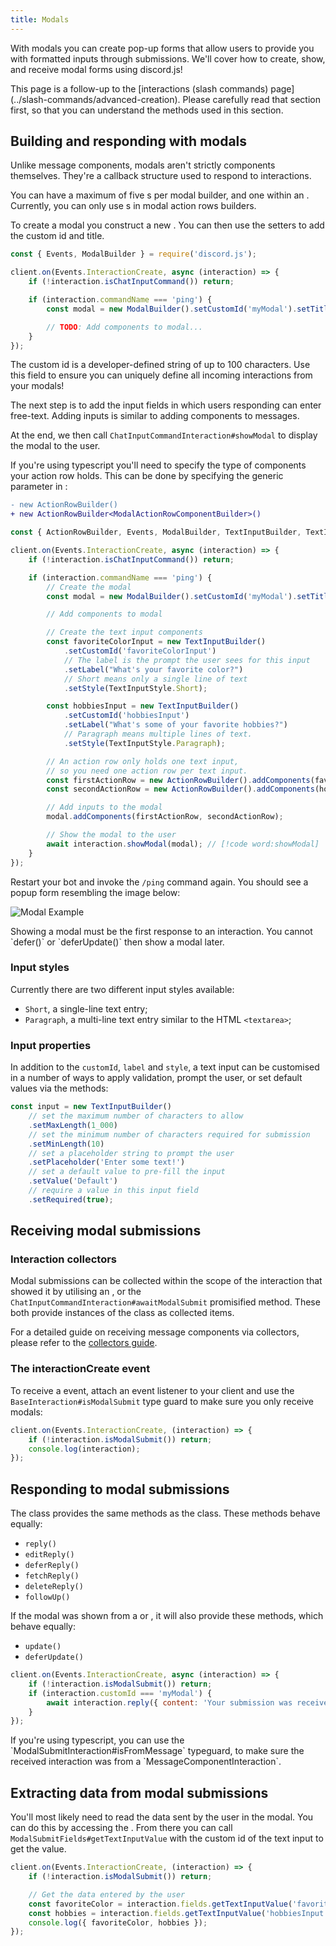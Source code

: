 ```yaml
---
title: Modals
---
```


With modals you can create pop-up forms that allow users to provide you with formatted inputs through submissions. We'll cover how to create, show, and receive modal forms using discord.js!

<Callout>
	This page is a follow-up to the [interactions (slash commands) page](../slash-commands/advanced-creation). Please
	carefully read that section first, so that you can understand the methods used in this section.
</Callout>

## Building and responding with modals

Unlike message components, modals aren't strictly components themselves. They're a callback structure used to respond to interactions.

<Callout>
	You can have a maximum of five <DocsLink path="ActionRowBuilder:Class" />s per modal builder, and one <DocsLink path="TextInputBuilder:Class" /> within an
	<DocsLink path="ActionRowBuilder:Class" />. Currently, you can only use <DocsLink path="TextInputBuilder:Class" />s in modal action rows builders.
</Callout>

To create a modal you construct a new <DocsLink path="ModalBuilder:Class" />. You can then use the setters to add the custom id and title.

```js
const { Events, ModalBuilder } = require('discord.js');

client.on(Events.InteractionCreate, async (interaction) => {
	if (!interaction.isChatInputCommand()) return;

	if (interaction.commandName === 'ping') {
		const modal = new ModalBuilder().setCustomId('myModal').setTitle('My Modal');

		// TODO: Add components to modal...
	}
});
```

<Callout>
	The custom id is a developer-defined string of up to 100 characters. Use this field to ensure you can uniquely define
	all incoming interactions from your modals!
</Callout>

The next step is to add the input fields in which users responding can enter free-text. Adding inputs is similar to adding components to messages.

At the end, we then call `ChatInputCommandInteraction#showModal` to display the modal to the user.

<Callout type="warn">
If you're using typescript you'll need to specify the type of components your action row holds. This can be done by specifying the generic parameter in <DocsLink path="ActionRowBuilder:Class" />:

```diff
- new ActionRowBuilder()
+ new ActionRowBuilder<ModalActionRowComponentBuilder>()
```

</Callout>

```js
const { ActionRowBuilder, Events, ModalBuilder, TextInputBuilder, TextInputStyle } = require('discord.js');

client.on(Events.InteractionCreate, async (interaction) => {
	if (!interaction.isChatInputCommand()) return;

	if (interaction.commandName === 'ping') {
		// Create the modal
		const modal = new ModalBuilder().setCustomId('myModal').setTitle('My Modal');

		// Add components to modal

		// Create the text input components
		const favoriteColorInput = new TextInputBuilder()
			.setCustomId('favoriteColorInput')
			// The label is the prompt the user sees for this input
			.setLabel("What's your favorite color?")
			// Short means only a single line of text
			.setStyle(TextInputStyle.Short);

		const hobbiesInput = new TextInputBuilder()
			.setCustomId('hobbiesInput')
			.setLabel("What's some of your favorite hobbies?")
			// Paragraph means multiple lines of text.
			.setStyle(TextInputStyle.Paragraph);

		// An action row only holds one text input,
		// so you need one action row per text input.
		const firstActionRow = new ActionRowBuilder().addComponents(favoriteColorInput);
		const secondActionRow = new ActionRowBuilder().addComponents(hobbiesInput);

		// Add inputs to the modal
		modal.addComponents(firstActionRow, secondActionRow);

		// Show the modal to the user
		await interaction.showModal(modal); // [!code word:showModal]
	}
});
```

Restart your bot and invoke the `/ping` command again. You should see a popup form resembling the image below:

![Modal Example](./images/modal-example.png)

<Callout type="warn">
	Showing a modal must be the first response to an interaction. You cannot `defer()` or `deferUpdate()` then show a
	modal later.
</Callout>

### Input styles

Currently there are two different input styles available:

- `Short`, a single-line text entry;
- `Paragraph`, a multi-line text entry similar to the HTML `<textarea>`;

### Input properties

In addition to the `customId`, `label` and `style`, a text input can be customised in a number of ways to apply validation, prompt the user, or set default values via the <DocsLink path="TextInputBuilder:Class" /> methods:

```js
const input = new TextInputBuilder()
	// set the maximum number of characters to allow
	.setMaxLength(1_000)
	// set the minimum number of characters required for submission
	.setMinLength(10)
	// set a placeholder string to prompt the user
	.setPlaceholder('Enter some text!')
	// set a default value to pre-fill the input
	.setValue('Default')
	// require a value in this input field
	.setRequired(true);
```

## Receiving modal submissions

### Interaction collectors

Modal submissions can be collected within the scope of the interaction that showed it by utilising an <DocsLink path="InteractionCollector:Class"/>, or the `ChatInputCommandInteraction#awaitModalSubmit` promisified method. These both provide instances of the <DocsLink path="ModalSubmitInteraction:Class"/> class as collected items.

For a detailed guide on receiving message components via collectors, please refer to the [collectors guide](../popular-topics/collectors#interaction-collectors).

### The interactionCreate event

To receive a <DocsLink path="ModalSubmitInteraction:Class"/> event, attach an <DocsLink path="Client:Class#interactionCreate"/> event listener to your client and use the `BaseInteraction#isModalSubmit` type guard to make sure you only receive modals:

```js
client.on(Events.InteractionCreate, (interaction) => {
	if (!interaction.isModalSubmit()) return;
	console.log(interaction);
});
```

## Responding to modal submissions

The <DocsLink path="ModalSubmitInteraction:Class"/> class provides the same methods as the <DocsLink path="ChatInputCommandInteraction:Class"/> class. These methods behave equally:

- `reply()`
- `editReply()`
- `deferReply()`
- `fetchReply()`
- `deleteReply()`
- `followUp()`

If the modal was shown from a <DocsLink path="ButtonInteraction:Class"/> or <DocsLink path="StringSelectMenuInteraction:Class"/>, it will also provide these methods, which behave equally:

- `update()`
- `deferUpdate()`

```js
client.on(Events.InteractionCreate, async (interaction) => {
	if (!interaction.isModalSubmit()) return;
	if (interaction.customId === 'myModal') {
		await interaction.reply({ content: 'Your submission was received successfully!' });
	}
});
```

<Callout>
	If you're using typescript, you can use the `ModalSubmitInteraction#isFromMessage` typeguard, to make sure the
	received interaction was from a `MessageComponentInteraction`.
</Callout>

## Extracting data from modal submissions

You'll most likely need to read the data sent by the user in the modal. You can do this by accessing the <DocsLink path="ModalSubmitInteraction:Class#fields"/>. From there you can call `ModalSubmitFields#getTextInputValue` with the custom id of the text input to get the value.

```js
client.on(Events.InteractionCreate, (interaction) => {
	if (!interaction.isModalSubmit()) return;

	// Get the data entered by the user
	const favoriteColor = interaction.fields.getTextInputValue('favoriteColorInput');
	const hobbies = interaction.fields.getTextInputValue('hobbiesInput');
	console.log({ favoriteColor, hobbies });
});
```

